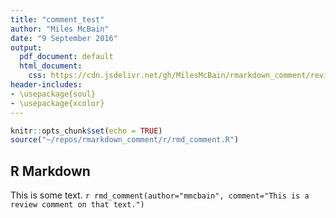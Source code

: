```yaml
---
title: "comment_test"
author: "Miles McBain"
date: "9 September 2016"
output:
  pdf_document: default
  html_document:
    css: https://cdn.jsdelivr.net/gh/MilesMcBain/rmarkdown_comment/review.css
header-includes:
- \usepackage{soul}
- \usepackage{xcolor}
---
```


```r
knitr::opts_chunk$set(echo = TRUE)
source("~/repos/rmarkdown_comment/r/rmd_comment.R")
```

## R Markdown

This is some text. `r rmd_comment(author="mmcbain", comment="This is a review comment on that text.")`